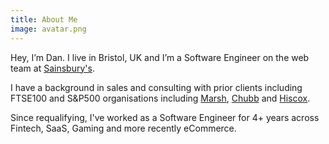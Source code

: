 ```yaml
---
title: About Me
image: avatar.png
---
```


Hey, I’m Dan. I live in Bristol, UK and I’m a Software Engineer on the web team at [Sainsbury's](https://www.sainsburys.co.uk/).

I have a background in sales and consulting with prior clients  including FTSE100 and S&amp;P500 organisations including [Marsh](https://www.mmc.com/), [Chubb](https://www.chubb.com/uk-en/) and [Hiscox](https://www.hiscox.co.uk/).

Since requalifying, I've worked as a Software Engineer for 4+ years across Fintech, SaaS, Gaming and more recently eCommerce.
